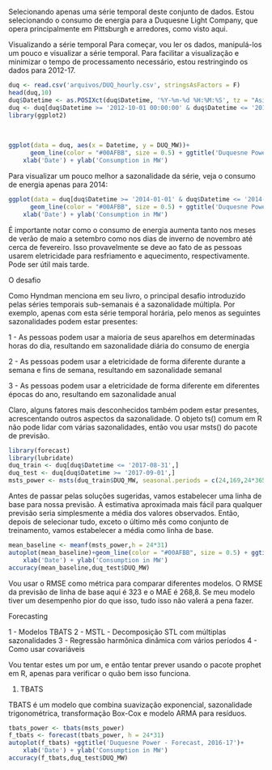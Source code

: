 Selecionando apenas uma série temporal deste conjunto de dados. Estou selecionando o consumo de energia para a Duquesne Light Company, que opera principalmente em Pittsburgh e arredores, como visto aqui.

Visualizando a série temporal Para começar, vou ler os dados, manipulá-los um pouco e visualizar a série temporal. Para facilitar a visualização e minimizar o tempo de processamento necessário, estou restringindo os dados para 2012-17.

```r
duq <- read.csv('arquivos/DUQ_hourly.csv', stringsAsFactors = F)
head(duq,10)
duq$Datetime <- as.POSIXct(duq$Datetime, '%Y-%m-%d %H:%M:%S', tz = "Asia/Seoul")
duq <- duq[duq$Datetime >= '2012-10-01 00:00:00' & duq$Datetime <= '2017-09-30 00:00:00',]
library(ggplot2)
```

\

```r
ggplot(data = duq, aes(x = Datetime, y = DUQ_MW))+
      geom_line(color = "#00AFBB", size = 0.5) + ggtitle('Duquesne Power - Consumption, 2012-2017')+
    xlab('Date') + ylab('Consumption in MW')
```
Para visualizar um pouco melhor a sazonalidade da série, veja o consumo de energia apenas para 2014:


```r
ggplot(data = duq[duq$Datetime >= '2014-01-01' & duq$Datetime <= '2014-12-31',], aes(x = Datetime, y = DUQ_MW))+
      geom_line(color = "#00AFBB", size = 0.5) + ggtitle('Duquesne Power - Consumption, 2014')+
    xlab('Date') + ylab('Consumption in MW')
```
É importante notar como o consumo de energia aumenta tanto nos meses de verão de maio a setembro como nos dias de inverno de novembro até cerca de fevereiro. Isso provavelmente se deve ao fato de as pessoas usarem eletricidade para resfriamento e aquecimento, respectivamente. Pode ser útil mais tarde.


O desafio

Como Hyndman menciona em seu livro, o principal desafio introduzido pelas séries temporais sub-semanais é a sazonalidade múltipla. Por exemplo, apenas com esta série temporal horária, pelo menos as seguintes sazonalidades podem estar presentes:


1 - As pessoas podem usar a maioria de seus aparelhos em determinadas horas do dia, resultando em sazonalidade diária do consumo de energia

2 - As pessoas podem usar a eletricidade de forma diferente durante a semana e fins de semana, resultando em sazonalidade semanal

3 - As pessoas podem usar a eletricidade de forma diferente em diferentes épocas do ano, resultando em sazonalidade anual


Claro, alguns fatores mais desconhecidos também podem estar presentes, acrescentando outros aspectos da sazonalidade. O objeto ts() comum em R não pode lidar com várias sazonalidades, então vou usar msts() do pacote de previsão.


```r
library(forecast)
library(lubridate)
duq_train <- duq[duq$Datetime <= '2017-08-31',]
duq_test <- duq[duq$Datetime >= '2017-09-01',]
msts_power <- msts(duq_train$DUQ_MW, seasonal.periods = c(24,169,24*365.25), start=decimal_date(as.POSIXct("2012-10-01 00:00:00")))

```

Antes de passar pelas soluções sugeridas, vamos estabelecer uma linha de base para nossa previsão. A estimativa aproximada mais fácil para qualquer previsão seria simplesmente a média dos valores observados. Então, depois de selecionar tudo, exceto o último mês como conjunto de treinamento, vamos estabelecer a média como linha de base.


```r
mean_baseline <- meanf(msts_power,h = 24*31)
autoplot(mean_baseline)+geom_line(color = "#00AFBB", size = 0.5) + ggtitle('Duquesne Power - Consumption, 2014')+
    xlab('Date') + ylab('Consumption in MW')
accuracy(mean_baseline,duq_test$DUQ_MW)

```

Vou usar o RMSE como métrica para comparar diferentes modelos. O RMSE da previsão de linha de base aqui é 323 e o MAE é 268,8. Se meu modelo tiver um desempenho pior do que isso, tudo isso não valerá a pena fazer.

Forecasting

1 - Modelos TBATS
2 - MSTL - Decomposição STL com múltiplas sazonalidades
3 - Regressão harmônica dinâmica com vários períodos
4 - Como usar covariáveis


Vou tentar estes um por um, e então tentar prever usando o pacote prophet em R, apenas para verificar o quão bem isso funciona.

1. TBATS

TBATS é um modelo que combina suavização exponencial, sazonalidade trigonométrica, transformação Box-Cox e modelo ARMA para resíduos.

```r
tbats_power <- tbats(msts_power)
f_tbats <- forecast(tbats_power, h = 24*31)
autoplot(f_tbats) +ggtitle('Duquesne Power - Forecast, 2016-17')+
    xlab('Date') + ylab('Consumption in MW')
accuracy(f_tbats,duq_test$DUQ_MW)
```

